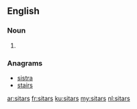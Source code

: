 {{also|Sitars}}
==English==

===Noun===
{{head|en|plural}}

# {{plural of|sitar|lang=en|nocat=1}}

===Anagrams===
* [[sistra#English|sistra]]
* [[stairs#English|stairs]]

[[ar:sitars]]
[[fr:sitars]]
[[ku:sitars]]
[[my:sitars]]
[[nl:sitars]]